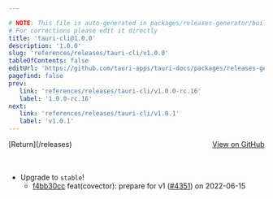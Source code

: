 ```yaml
---

# NOTE: This file is auto-generated in packages/releases-generator/build.ts
# For corrections please edit it directly
title: 'tauri-cli@1.0.0'
description: '1.0.0'
slug: 'references/releases/tauri-cli/v1.0.0'
tableOfContents: false
editUrl: 'https://github.com/tauri-apps/tauri-docs/packages/releases-generator/build.ts'
pagefind: false
prev:
   link: 'references/releases/tauri-cli/v1.0.0-rc.16'
   label: '1.0.0-rc.16'
next:
   link: 'references/releases/tauri-cli/v1.0.1'
   label: 'v1.0.1'
---
```


<div style="margin-bottom:3rem; display: flex; justify-content: space-between; align-items: center"><span>[Return](/releases)</span><span><a href="https://github.com/tauri-apps/tauri/releases/tag/tauri-cli-v1.0.0">View on GitHub</a></span></div>

- Upgrade to `stable`!
  - [f4bb30cc](https://www.github.com/tauri-apps/tauri/commit/f4bb30cc73d6ba9b9ef19ef004dc5e8e6bb901d3) feat(covector): prepare for v1 ([#4351](https://www.github.com/tauri-apps/tauri/pull/4351)) on 2022-06-15

